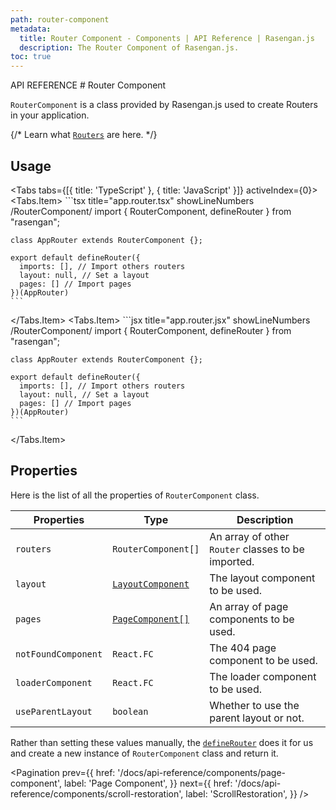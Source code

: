 ```yaml
---
path: router-component
metadata:
  title: Router Component - Components | API Reference | Rasengan.js
  description: The Router Component of Rasengan.js.
toc: true
---
```



<span className="text-[12px] font-mono-regular text-foreground/60">
  API REFERENCE
</span>
# Router Component

`RouterComponent` is a class provided by Rasengan.js used to create Routers in your application.

{/* <AlertBox type="tip">
  Learn what [`Routers`](/docs/core/routing/base-concepts#router) are here.
</AlertBox> */}

## Usage

<Tabs tabs={[{ title: 'TypeScript' }, { title: 'JavaScript' }]} activeIndex={0}>
  <Tabs.Item>
    ```tsx title="app.router.tsx" showLineNumbers /RouterComponent/
    import { RouterComponent, defineRouter } from "rasengan";

    class AppRouter extends RouterComponent {};

    export default defineRouter({
      imports: [], // Import others routers
      layout: null, // Set a layout
      pages: [] // Import pages
    })(AppRouter)
    ```
  </Tabs.Item>
  <Tabs.Item>
    ```jsx title="app.router.jsx" showLineNumbers /RouterComponent/
    import { RouterComponent, defineRouter } from "rasengan";

    class AppRouter extends RouterComponent {};

    export default defineRouter({
      imports: [], // Import others routers
      layout: null, // Set a layout
      pages: [] // Import pages
    })(AppRouter)
    ```
  </Tabs.Item>
</Tabs>

## Properties

Here is the list of all the properties of `RouterComponent` class.

| Properties          | Type                                                                 | Description                                        |
| ------------------- | -------------------------------------------------------------------- | -------------------------------------------------- |
| `routers`           | `RouterComponent[]`                                                  | An array of other `Router` classes to be imported. |
| `layout`            | [`LayoutComponent`](/docs/api-reference/components/layout-component) | The layout component to be used.                   |
| `pages`             | [`PageComponent[]`](/docs/api-reference/components/page-component)   | An array of page components to be used.            |
| `notFoundComponent` | `React.FC`                                                           | The 404 page component to be used.                 |
| `loaderComponent`   | `React.FC`                                                           | The loader component to be used.                   |
| `useParentLayout`   | `boolean`                                                            | Whether to use the parent layout or not.           |

Rather than setting these values manually, the [`defineRouter`](/docs/api-reference/functions/define-router) does it for us and create a new instance of `RouterComponent` class and return it.

<Pagination 
  prev={{
    href: '/docs/api-reference/components/page-component',
    label: 'Page Component',
  }}
  next={{
    href: '/docs/api-reference/components/scroll-restoration',
    label: 'ScrollRestoration',
  }}
/>